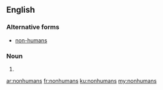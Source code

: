 ==English==

===Alternative forms===
* [[non-humans]]

===Noun===
{{head|en|plural}}

# {{plural of|nonhuman|lang=en}}

[[ar:nonhumans]]
[[fr:nonhumans]]
[[ku:nonhumans]]
[[my:nonhumans]]